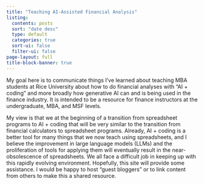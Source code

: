 ```yaml
---
title: "Teaching AI-Assisted Financial Analysis"
listing:
  contents: posts
  sort: "date desc"
  type: default
  categories: true
  sort-ui: false
  filter-ui: false
page-layout: full
title-block-banner: true
---
```


My goal here is to communicate things I've learned about teaching MBA students at Rice University about how to do financial analyses with "AI + coding" and more broadly how generative AI can and is being used in the finance industry.  It is intended to be a resource for finance instructors at the undergraduate, MBA, and MSF levels.  

My view is that we at the beginning of a transition from spreadsheet programs to AI + coding that will be very similar to the transition from financial calculators to spreadsheet programs.  Already, AI + coding is a better tool for many things that we now teach using spreadsheets, and I believe the improvement in large language models (LLMs) and the proliferation of tools for applying them will eventually result in the near-obsolescence of spreadsheets.  We all face a difficult job in keeping up with this rapidly evolving environment.  Hopefully, this site will provide some assistance.  I would be happy to host "guest bloggers" or to link content from others to make this a shared resource.